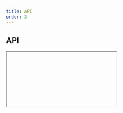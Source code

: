 ```yaml
---
title: API
order: 3
---
```



## API

<Iframe url="/apis/FileUpload.html" />

## Setup

There are 2 ways to initialise the component.

### Automatic

Add `data-ecl-auto-init="FileUpload"` attribute to component's input markup:

```html
<input
  type="file"
  class="ecl-file-upload"
  data-ecl-file-upload-input
  data-ecl-auto-init="FileUpload"
/>
```

Use the `ECL` library's `autoInit()` (`ECL.autoInit()`) when your page is ready or other custom event you want to hook onto.

### Manual

Get target element, create an instance and invoke `init()`.

Given you have 1 element with an attribute `data-ecl-file-upload-input` on the page:

```js
var elt = document.querySelector('[data-ecl-file-upload-input]');
var FileUpload = new ECL.FileUpload(elt);
FileUpload.init();
```
